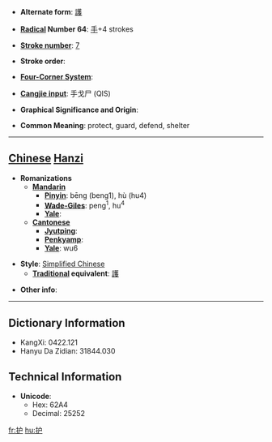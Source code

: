 * '''Alternate form''': [[護]]

* '''[[Wiktionary:Chinese radical index| Radical]] Number 64''': [[Wiktionary:Chinese radical index 手|手]]+4 strokes

* '''[[Wiktionary:Chinese total strokes index|Stroke number]]''': [[Wiktionary:Chinese total strokes index 7|7]]

* '''Stroke order''': 

* '''[[Wiktionary:Chinese four corner index|Four-Corner System]]''': 

* '''[[Wiktionary:Chinese Cangjie index|Cangjie input]]''': 手戈尸 (QIS)

* '''Graphical Significance and Origin''': 

* '''Common Meaning''': protect, guard, defend, shelter

----

== [[Chinese]] [[Hanzi]] ==

* '''Romanizations'''
** '''[[Mandarin]]'''
*** '''[[Pinyin]]''': bēng (beng1), hù (hu4)
*** '''[[Wade-Giles]]''': peng<sup>1</sup>, hu<sup>4</sup>
*** '''[[Yale]]''': 
** '''[[Cantonese]]'''
*** '''[[Jyutping]]''':
*** '''[[Penkyamp]]''': 
*** '''[[Yale]]''': wu6

* '''Style''': [[Simplified Chinese]] 
** '''[[Traditional Chinese|Traditional]] equivalent''': [[護]]

* '''Other info''': 

----

== Dictionary Information ==

* KangXi: 0422.121
* Hanyu Da Zidian: 31844.030

== Technical Information ==

* '''Unicode''':
** Hex: 62A4
** Decimal: 25252

[[fr:护]]
[[hu:护]]